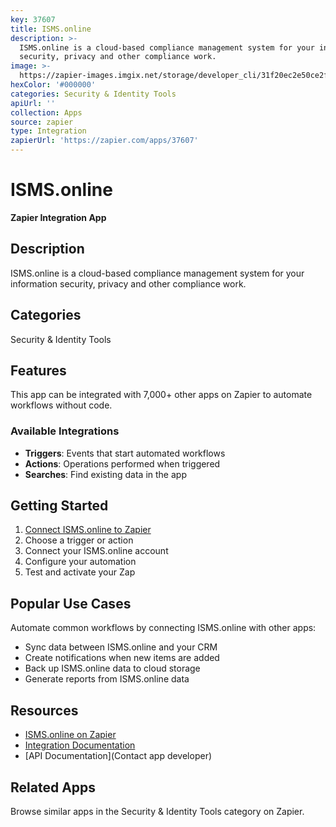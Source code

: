 ```yaml
---
key: 37607
title: ISMS.online
description: >-
  ISMS.online is a cloud-based compliance management system for your information
  security, privacy and other compliance work.
image: >-
  https://zapier-images.imgix.net/storage/developer_cli/31f20ec2e50ce2f35fa70ee7850513c9.png?auto=format%2Ccompress&ixlib=python-3.0.0&q=50
hexColor: '#000000'
categories: Security & Identity Tools
apiUrl: ''
collection: Apps
source: zapier
type: Integration
zapierUrl: 'https://zapier.com/apps/37607'
---
```

# ISMS.online

**Zapier Integration App**

## Description

ISMS.online is a cloud-based compliance management system for your information security, privacy and other compliance work.

## Categories

Security & Identity Tools

## Features

This app can be integrated with 7,000+ other apps on Zapier to automate workflows without code.

### Available Integrations

- **Triggers**: Events that start automated workflows
- **Actions**: Operations performed when triggered
- **Searches**: Find existing data in the app

## Getting Started

1. [Connect ISMS.online to Zapier](https://zapier.com/apps/37607)
2. Choose a trigger or action
3. Connect your ISMS.online account
4. Configure your automation
5. Test and activate your Zap

## Popular Use Cases

Automate common workflows by connecting ISMS.online with other apps:

- Sync data between ISMS.online and your CRM
- Create notifications when new items are added
- Back up ISMS.online data to cloud storage
- Generate reports from ISMS.online data

## Resources

- [ISMS.online on Zapier](https://zapier.com/apps/37607)
- [Integration Documentation](https://zapier.com/apps/37607/integrations)
- [API Documentation](Contact app developer)

## Related Apps

Browse similar apps in the Security & Identity Tools category on Zapier.
